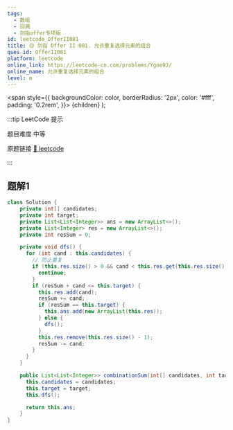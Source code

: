 ```yaml
---
tags:
  - 数组
  - 回溯
  - 剑指offer专项版
id: leetcode_OfferII081
title: 🟡 剑指 Offer II 081. 允许重复选择元素的组合
ques_id: OfferII081
platform: leetcode
online_link: https://leetcode-cn.com/problems/Ygoe9J/
online_name: 允许重复选择元素的组合
level: m
---
```


  <span
    style={{
      backgroundColor: color,
      borderRadius: '2px',
      color: '#fff',
      padding: '0.2rem',
    }}>
    {children}
  </span>
);

:::tip LeetCode 提示

题目难度 <Highlight color="#ffc01e">中等</Highlight>

原题链接 [🔗 leetcode](https://leetcode-cn.com/problems/Ygoe9J/)

:::

## 题解1

```java
class Solution {
    private int[] candidates;
    private int target;
    private List<List<Integer>> ans = new ArrayList<>();
    private List<Integer> res = new ArrayList<>();
    private int resSum = 0;

    private void dfs() {
      for (int cand : this.candidates) {
        // 防止重复
        if (this.res.size() > 0 && cand < this.res.get(this.res.size() - 1)) {
          continue;
        }
        if (resSum + cand <= this.target) {
          this.res.add(cand);
          resSum += cand;
          if (resSum == this.target) {
            this.ans.add(new ArrayList(this.res));
          } else {
            dfs();
          }
          this.res.remove(this.res.size() - 1);
          resSum -= cand;
        }
      }
    }

    public List<List<Integer>> combinationSum(int[] candidates, int target) {
      this.candidates = candidates;
      this.target = target;
      this.dfs();

      return this.ans;
    }
}
```
